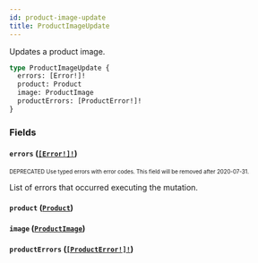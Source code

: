 ```yaml
---
id: product-image-update
title: ProductImageUpdate
---
```


Updates a product image.

```graphql
type ProductImageUpdate {
  errors: [Error!]!
  product: Product
  image: ProductImage
  productErrors: [ProductError!]!
}
```

### Fields

#### `errors` ([`[Error!]!`](/developer/api-reference/objects/error.mdx))

<sub><sup><span className="deprecatedTag">DEPRECATED</span> Use typed errors with error codes. This field will be removed after 2020-07-31.</sup></sub>

List of errors that occurred executing the mutation.

#### `product` ([`Product`](/developer/api-reference/objects/product.mdx))

#### `image` ([`ProductImage`](/developer/api-reference/objects/product-image.mdx))

#### `productErrors` ([`[ProductError!]!`](/developer/api-reference/objects/product-error.mdx))
